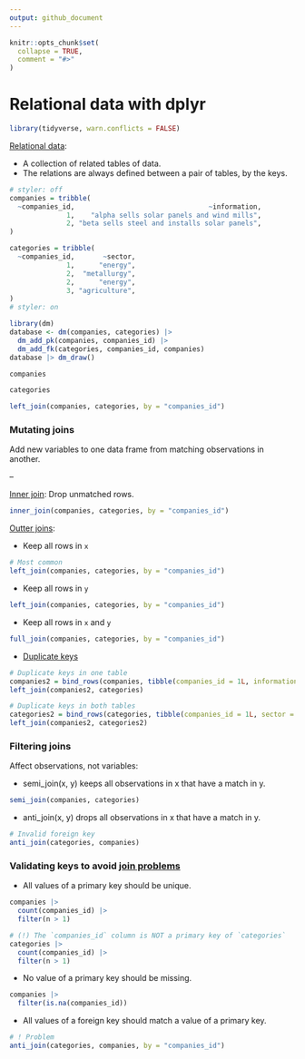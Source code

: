 ```yaml
---
output: github_document
---
```


```r
knitr::opts_chunk$set(
  collapse = TRUE,
  comment = "#>"
)
```

# Relational data with dplyr

```r
library(tidyverse, warn.conflicts = FALSE)
```

[Relational data](https://r4ds.had.co.nz/relational-data.html):

* A collection of related tables of data.
* The relations are always defined between a pair of tables, by the keys.

```r
# styler: off
companies = tribble(
  ~companies_id,                                 ~information,
              1,    "alpha sells solar panels and wind mills",
              2, "beta sells steel and installs solar panels",
)

categories = tribble(
  ~companies_id,       ~sector,
              1,      "energy",
              2,  "metallurgy",
              2,      "energy",
              3, "agriculture",
)
# styler: on
```

```r
library(dm)
database <- dm(companies, categories) |>
  dm_add_pk(companies, companies_id) |>
  dm_add_fk(categories, companies_id, companies)
database |> dm_draw()
```

```r
companies

categories

left_join(companies, categories, by = "companies_id")
```

### Mutating joins

Add new variables to one data frame from matching observations in another.

--

[Inner join](https://r4ds.had.co.nz/relational-data.html#mutating-joins): Drop unmatched rows.

```r
inner_join(companies, categories, by = "companies_id")
```

[Outter joins](https://r4ds.had.co.nz/relational-data.html#outer-join):

* Keep all rows in `x`

```r
# Most common
left_join(companies, categories, by = "companies_id")

```

* Keep all rows in `y`

```r
left_join(companies, categories, by = "companies_id")
```

* Keep all rows in `x` and `y`

```r
full_join(companies, categories, by = "companies_id")
```

* [Duplicate keys](https://r4ds.had.co.nz/relational-data.html#join-matches)

```r
# Duplicate keys in one table
companies2 = bind_rows(companies, tibble(companies_id = 1L, information = "abc"))
left_join(companies2, categories)

# Duplicate keys in both tables
categories2 = bind_rows(categories, tibble(companies_id = 1L, sector = "xyz"))
left_join(companies2, categories2)
```

### Filtering joins

Affect observations, not variables:

* semi_join(x, y) keeps all observations in x that have a match in y.

```r
semi_join(companies, categories)
```

* anti_join(x, y) drops all observations in x that have a match in y.

```r
# Invalid foreign key
anti_join(categories, companies)
```


### Validating keys to avoid [join problems](https://r4ds.had.co.nz/relational-data.html#join-problems)

* All values of a primary key should be unique.

```r
companies |>
  count(companies_id) |>
  filter(n > 1)

# (!) The `companies_id` column is NOT a primary key of `categories`
categories |>
  count(companies_id) |>
  filter(n > 1)
```

* No value of a primary key should be missing.

```r
companies |> 
  filter(is.na(companies_id))
```

* All values of a foreign key should match a value of a primary key.

```r
# ! Problem
anti_join(categories, companies, by = "companies_id")
```
